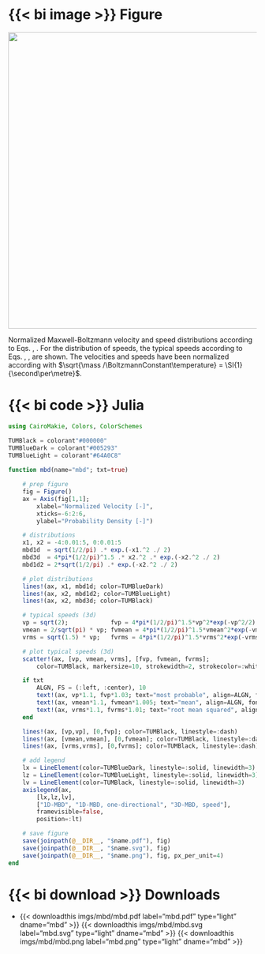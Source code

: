 ::: {.panel-tabset}

# {{< bi image >}} Figure

::: {#fig-mbd}
![](/documentation/drivers/thermal_sorption/imgs/mbd/mbd.svg){width="600px"}

Normalized Maxwell-Boltzmann velocity and speed distributions according to Eqs. \eqref{eq:mbd_1d}, \eqref{eq:mbd_speed_3d}. For the distribution of speeds, the typical speeds according to Eqs. \eqref{eq:mbd_most_probable_speed}, \eqref{eq:mbd_mean_speed}, \eqref{eq:mbd_rms} are shown. The velocities and speeds have been normalized according with $\sqrt{\mass /\BoltzmannConstant\temperature} = \SI{1}{\second\per\metre}$.
:::

# {{< bi code >}} Julia
```julia
using CairoMakie, Colors, ColorSchemes

TUMBlack = colorant"#000000"
TUMBlueDark = colorant"#005293"
TUMBlueLight = colorant"#64A0C8"
    
function mbd(name="mbd"; txt=true)

    # prep figure
    fig = Figure()
    ax = Axis(fig[1,1];
        xlabel="Normalized Velocity [-]",
        xticks=-6:2:6,
        ylabel="Probability Density [-]")

    # distributions
    x1, x2 = -4:0.01:5, 0:0.01:5
    mbd1d  = sqrt(1/2/pi) .* exp.(-x1.^2 ./ 2)
    mbd3d  = 4*pi*(1/2/pi)^1.5 .* x2.^2 .* exp.(-x2.^2 ./ 2)
    mbd1d2 = 2*sqrt(1/2/pi) .* exp.(-x2.^2 ./ 2)

    # plot distributions
    lines!(ax, x1, mbd1d; color=TUMBlueDark)
    lines!(ax, x2, mbd1d2; color=TUMBlueLight)
    lines!(ax, x2, mbd3d; color=TUMBlack)

    # typical speeds (3d)
    vp = sqrt(2);            fvp = 4*pi*(1/2/pi)^1.5*vp^2*exp(-vp^2/2)
    vmean = 2/sqrt(pi) * vp; fvmean = 4*pi*(1/2/pi)^1.5*vmean^2*exp(-vmean^2/2)
    vrms = sqrt(1.5) * vp;   fvrms = 4*pi*(1/2/pi)^1.5*vrms^2*exp(-vrms^2/2)

    # plot typical speeds (3d)
    scatter!(ax, [vp, vmean, vrms], [fvp, fvmean, fvrms]; 
        color=TUMBlack, markersize=10, strokewidth=2, strokecolor=:white)

    if txt
        ALGN, FS = (:left, :center), 10
        text!(ax, vp*1.1, fvp*1.03; text="most probable", align=ALGN, fontsize=FS)
        text!(ax, vmean*1.1, fvmean*1.005; text="mean", align=ALGN, fontsize=FS)
        text!(ax, vrms*1.1, fvrms*1.01; text="root mean squared", align=ALGN, fontsize=FS)
    end

    lines!(ax, [vp,vp], [0,fvp]; color=TUMBlack, linestyle=:dash)
    lines!(ax, [vmean,vmean], [0,fvmean]; color=TUMBlack, linestyle=:dash)
    lines!(ax, [vrms,vrms], [0,fvrms]; color=TUMBlack, linestyle=:dash)

    # add legend
    lx = LineElement(color=TUMBlueDark, linestyle=:solid, linewidth=3)
    lz = LineElement(color=TUMBlueLight, linestyle=:solid, linewidth=3)
    lv = LineElement(color=TUMBlack, linestyle=:solid, linewidth=3)
    axislegend(ax, 
        [lx,lz,lv], 
        ["1D-MBD", "1D-MBD, one-directional", "3D-MBD, speed"], 
        framevisible=false,
        position=:lt)

    # save figure
    save(joinpath(@__DIR__, "$name.pdf"), fig)
    save(joinpath(@__DIR__, "$name.svg"), fig)
    save(joinpath(@__DIR__, "$name.png"), fig, px_per_unit=4)
end
```

# {{< bi download >}}  Downloads

* {{< downloadthis imgs/mbd/mbd.pdf label="mbd.pdf" type="light" dname="mbd" >}} {{< downloadthis imgs/mbd/mbd.svg label="mbd.svg" type="light" dname="mbd" >}} {{< downloadthis imgs/mbd/mbd.png label="mbd.png" type="light" dname="mbd" >}}

:::